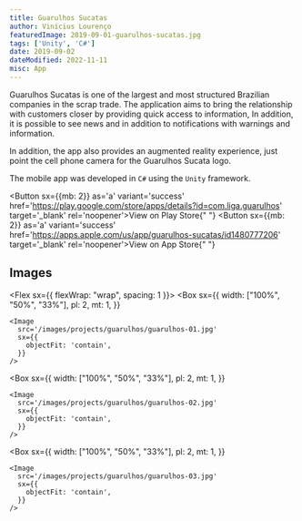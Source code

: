 ```yaml
---
title: Guarulhos Sucatas
author: Vinícius Lourenço
featuredImage: 2019-09-01-guarulhos-sucatas.jpg
tags: ['Unity', 'C#']
date: 2019-09-02
dateModified: 2022-11-11
misc: App
---
```


Guarulhos Sucatas is one of the largest and most structured Brazilian companies in the scrap trade.
The application aims to bring the relationship with customers closer by providing quick access to information,
In addition, it is possible to see news and in addition to notifications with warnings and information.

In addition, the app also provides an augmented reality experience, just point
the cell phone camera for the Guarulhos Sucata logo.

The mobile app was developed in `C#` using the `Unity` framework.

<Button sx={{mb: 2}} as='a' variant='success' href='https://play.google.com/store/apps/details?id=com.liga.guarulhos' target='_blank' rel='noopener'>View on Play Store</Button>{" "}
<Button sx={{mb: 2}} as='a' variant='success' href='https://apps.apple.com/us/app/guarulhos-sucatas/id1480777206' target='_blank' rel='noopener'>View on App Store</Button>{" "}

<Divider/>

## Images

<Flex sx={{ flexWrap: "wrap", spacing: 1 }}>
  <Box
    sx={{
      width: ["100%", "50%", "33%"],
      pl: 2,
      mt: 1,
    }}
  >
    <Image
      src='/images/projects/guarulhos/guarulhos-01.jpg'
      sx={{
        objectFit: 'contain',
      }}
    />
  </Box>

  <Box
    sx={{
      width: ["100%", "50%", "33%"],
      pl: 2,
      mt: 1,
    }}
  >
    <Image
      src='/images/projects/guarulhos/guarulhos-02.jpg'
      sx={{
        objectFit: 'contain',
      }}
    />
  </Box>

  <Box
    sx={{
      width: ["100%", "50%", "33%"],
      pl: 2,
      mt: 1,
    }}
  >
    <Image
      src='/images/projects/guarulhos/guarulhos-03.jpg'
      sx={{
        objectFit: 'contain',
      }}
    />
  </Box>
</Flex>
